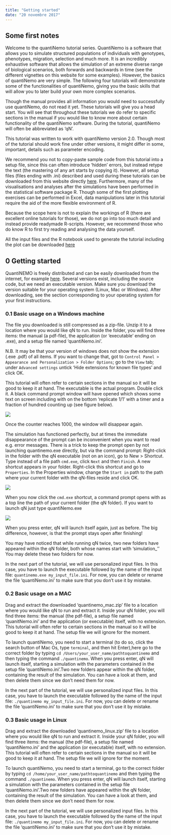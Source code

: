 ```yaml
---
title: "Getting started"
date: "20 novembre 2017"
--- 
```


        
## Some first notes    
Welcome to the quantiNemo tutorial series. QuantiNemo is a software that allows you to simulate structured populations of individuals with genotypes, phenotypes, migration, selection and much more. It is an incredibly exhaustive software that allows the simulation of an extreme diverse range of biological scenarios, both forwards and backwards in time (see the different vignettes on this website for some examples). However, the basics of quantiNemo are very simple. The following four tutorials will demonstrate some of the functionalities of quantiNemo, giving you the basic skills that will allow you to later build your own more complex scenarios.    

Though the manual provides all information you would need to successfully use quantiNemo, do not read it yet. These tutorials will give you a head start. You will see that throughout these tutorials we do refer to specific sections in the manual if you would like to know more about certain functionality of the quantiNemo software. During the tutorial, quantiNemo will often be abbreviated as 'qN'. 

This tutorial was written to work with quantiNemo version 2.0. Though most of the tutorial should work fine under other versions, it might differ in some, important, details such as parameter encoding.   

We recommend you not to copy-paste sample code from this tutorial into a setup file, since this can often introduce 'hidden' errors, but instead retype the text (the mastering of any art starts by copying it). However, all setup files (files ending with .ini) described and used during these tutorials can be downloaded from this website directly [here](https://www2.unil.ch/popgen/softwares/quantinemo/). Furthermore, many of the visualisations and analyses after the simulations have been performed in the statistical software package R. Though some of the first plotting exercises can be performed in Excel, data manipulations later in this tutorial require the aid of the more flexible environment of R.   

Because the scope here is not to explain the workings of R (there are excellent online tutorials for those), we do not go into too much detail and instead provide readymade R-scripts. However, we recommend those who do know R to first try reading and analysing the data yourself.

All the input files and the R notebook used to generate the tutorial including the plot can be downloaded [here](files/inputfile.zip)

## 0 Getting started
QuantiNEMO is freely distributed and can be easily downloaded from the internet, for example [here](index.html#download). Several versions exist, including the source code, but we need an executable version. Make sure you download the version suitable for your operating system (Linux, Mac or Windows). After downloading, see the section corresponding to your operating system for your first instructions.

### 0.1  Basic usage on a Windows machine
The file you downloaded is still compressed as a zip-file. Unzip it to a location where you would like qN to run. Inside the folder, you will find three items: the manual (a pdf-file), the application (or 'executable' ending on .exe), and a setup file named 'quantiNemo.ini'.  

N.B. It may be that your version of windows does not show the extension (.exe .pdf) of all items. If you want to change that, got to `Control Panel > Appearance and Personalization > Folder Options`; go to the `View` tab; under `Advanced settings` untick 'Hide extensions for known file types' and click OK.    

This tutorial will often refer to certain sections in the manual so it will be good to keep it at hand. The executable is the actual program. Double click it. A black command prompt window will have opened which shows some text on screen including with on the bottom 'replicate 1/1' with a timer and a fraction of hundred counting up (see figure below).   

 ![](images/windows_terminal.png)   
 
Once the counter reaches 1000, the window will disappear again.   

The simulation has functioned perfectly, but at times the immediate disappearance of the prompt can be inconvenient when you want to read e.g. error messages. There is a trick to keep the prompt open by not launching quantinemo.exe directly, but via the command prompt: Right-click in the folder with the qN executable (not on an icon), go to New > Shortcut. Type instead of a file path `cmd.exe`, click `Next` and then `Finish`. A new shortcut appears in your folder. Right-click this shortcut and go to `Properties`. In the Properties window, change the `Start in` path to the path where your current folder with the qN-files reside and click OK.    

  ![](images/windows_properties.png)    
  
When you now click the `cmd.exe` shortcut, a command prompt opens with as a top line the path of your current folder (the qN folder). If you want to launch qN just type quantiNemo.exe   

   ![](images/windows_terminal2.png) 
 
When you press enter, qN will launch itself again, just as before. The big difference, however, is that the prompt stays open after finishing!    

You may have noticed that while running qN twice, two new folders have appeared within the qN folder, both whose names start with 'simulation_'' You may delete these two folders for now.    

In the next part of the tutorial, we will use personalized input files. In this case, you have to launch the executable followed by the name of the input file: `quantinemo.exe my_input_file.ini`. For now, you can delete or rename the file 'quantiNemo.ini' to make sure that you don't use it by mistake. 

### 0.2 Basic usage on a MAC
Drag and extract the downloaded 'quantinemo_mac.zip' file to a location where you would like qN to run and extract it. Inside your qN folder, you will find three items: the manual (the pdf-file), a setup file named 'quanitNemo.ini' and the application (or executable) itself, with no extension. This tutorial will often refer to certain sections in the manual so it will be good to keep it at hand. The setup file we will ignore for the moment.    

To launch quantiNemo, you need to start a terminal (to do so, click the search button of Mac Os, type `terminal`, and then hit Enter),here go to the correct folder by typing `cd /Users/your_user_name/pathtoquantinemo` and then typing the command `./quantinemo`. When you press enter, qN will launch itself, starting a simulation with the parameters contained in the setup file 'quantiNemo.ini'.Two new folders appear within the qN folder, containing the result of the simulation. You can have a look at them, and then delete them since we don't need them for now. 

In the next part of the tutorial, we will use personalized input files. In this case, you have to launch the executable followed by the name of the input file: `./quantinemo my_input_file.ini`. For now, you can delete or rename the file 'quantiNemo.ini' to make sure that you don't use it by mistake. 


### 0.3 Basic usage in Linux
Drag and extract the downloaded 'quantinemo_linux.zip' file to a location where you would like qN to run and extract it. Inside your qN folder, you will find three items: the manual (the pdf-file), a setup file named 'quantiNemo.ini' and the application (or executable) itself, with no extension. This tutorial will often refer to certain sections in the manual so it will be good to keep it at hand. The setup file we will ignore for the moment.    

To launch quantiNemo, you need to start a terminal, go to the correct folder by typing `cd /home/your_user_name/pathtoquantinemo` and then typing the command `./quantinemo`. When you press enter, qN will launch itself, starting a simulation with the parameters contained in the setup file 'quantiNemo.ini'.Two new folders have appeared within the qN folder, containing the result of the simulation. You can have a look at them, and then delete them since we don't need them for now. 

In the next part of the tutorial, we will use personalized input files. In this case, you have to launch the executable followed by the name of the input file: `./quantinemo my_input_file.ini`. For now, you can delete or rename the file 'quantiNemo.ini' to make sure that you don't use it by mistake. 

